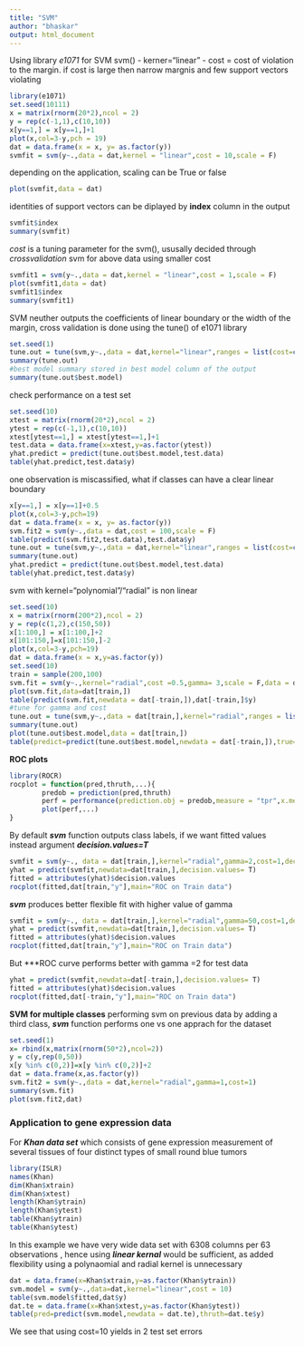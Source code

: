 ```yaml
---
title: "SVM"
author: "bhaskar"
output: html_document
---
```


Using library *e1071* for SVM
svm()
- kerner="linear"
- cost = cost of violation to the margin. if cost is large then narrow margnis and few support vectors violating
```r
library(e1071)
set.seed(10111)
x = matrix(rnorm(20*2),ncol = 2)
y = rep(c(-1,1),c(10,10))
x[y==1,] = x[y==1,]+1
plot(x,col=3-y,pch = 19)
dat = data.frame(x = x, y= as.factor(y))
svmfit = svm(y~.,data = dat,kernel = "linear",cost = 10,scale = F)
```
depending on the application, scaling can be True or false
```r
plot(svmfit,data = dat)
```
identities of support vectors can be diplayed by **index** column in the output
```r
svmfit$index
summary(svmfit)
```
*cost* is a tuning parameter for the svm(), ususally decided through *crossvalidation*
svm for above data using smaller cost
```r
svmfit1 = svm(y~.,data = dat,kernel = "linear",cost = 1,scale = F)
plot(svmfit1,data = dat)
svmfit1$index
summary(svmfit1)
```

SVM neuther outputs the coefficients of linear boundary or the width of the margin, cross validation is done using the tune() of e1071 library
```r
set.seed(1)
tune.out = tune(svm,y~.,data = dat,kernel="linear",ranges = list(cost=c(0.001,0.01,0.1,1.5,10,100)))
summary(tune.out)
#best model summary stored in best model column of the output
summary(tune.out$best.model)
```
check performance on a test set
```r
set.seed(10)
xtest = matrix(rnorm(20*2),ncol = 2)
ytest = rep(c(-1,1),c(10,10))
xtest[ytest==1,] = xtest[ytest==1,]+1
test.data = data.frame(x=xtest,y=as.factor(ytest))
yhat.predict = predict(tune.out$best.model,test.data)
table(yhat.predict,test.data$y)
```
one observation is miscassified, what if classes can have a clear linear boundary
```r
x[y==1,] = x[y==1]+0.5
plot(x,col=3-y,pch=19)
dat = data.frame(x = x, y= as.factor(y))
svm.fit2 = svm(y~.,data = dat,cost = 100,scale = F)
table(predict(svm.fit2,test.data),test.data$y)
tune.out = tune(svm,y~.,data = dat,kernel="linear",ranges = list(cost=c(0.001,0.01,0.1,1,5,10,100,1000,10000)))
summary(tune.out)
yhat.predict = predict(tune.out$best.model,test.data)
table(yhat.predict,test.data$y)
```
svm with kernel="polynomial"/"radial" is non linear
```r
set.seed(10)
x = matrix(rnorm(200*2),ncol = 2)
y = rep(c(1,2),c(150,50))
x[1:100,] = x[1:100,]+2
x[101:150,]=x[101:150,]-2
plot(x,col=3-y,pch=19)
dat = data.frame(x = x,y=as.factor(y))
set.seed(10)
train = sample(200,100)
svm.fit = svm(y~.,kernel="radial",cost =0.5,gamma= 3,scale = F,data = dat[train,])
plot(svm.fit,data=dat[train,])
table(predict(svm.fit,newdata = dat[-train,]),dat[-train,]$y)
#tune for gamma and cost
tune.out = tune(svm,y~.,data = dat[train,],kernel="radial",ranges = list(cost=c(0.01,0.1,1,10,100,1000),gamma=c(0.5,1,2,3,4)))
summary(tune.out)
plot(tune.out$best.model,data = dat[train,])
table(predict=predict(tune.out$best.model,newdata = dat[-train,]),true=dat[-train,]$y)
```
**ROC plots**

```r
library(ROCR)
rocplot = function(pred,thruth,...){
        predob = prediction(pred,thruth)
        perf = performance(prediction.obj = predob,measure = "tpr",x.measure = "fpr")
        plot(perf,...)
}
```
By default ***svm*** function outputs class labels, if we want fitted values instead argument ***decision.values=T***
```r
svmfit = svm(y~., data = dat[train,],kernel="radial",gamma=2,cost=1,decision.values=T)
yhat = predict(svmfit,newdata=dat[train,],decision.values= T)
fitted = attributes(yhat)$decision.values
rocplot(fitted,dat[train,"y"],main="ROC on Train data")
```
***svm*** produces better flexible fit with higher value of gamma
```r
svmfit = svm(y~., data = dat[train,],kernel="radial",gamma=50,cost=1,decision.values=T)
yhat = predict(svmfit,newdata=dat[train,],decision.values= T)
fitted = attributes(yhat)$decision.values
rocplot(fitted,dat[train,"y"],main="ROC on Train data")
```
But ***ROC curve performs better with gamma =2 for test data
```r
yhat = predict(svmfit,newdata=dat[-train,],decision.values= T)
fitted = attributes(yhat)$decision.values
rocplot(fitted,dat[-train,"y"],main="ROC on Train data")
```

**SVM for multiple classes**
performing svm on previous data by adding a third class, ***svm*** function performs one vs one apprach for the dataset
```r
set.seed(1)
x= rbind(x,matrix(rnorm(50*2),ncol=2))
y = c(y,rep(0,50))
x[y %in% c(0,2)]=x[y %in% c(0,2)]+2
dat = data.frame(x,as.factor(y))
svm.fit2 = svm(y~.,data = dat,kernel="radial",gamma=1,cost=1)
summary(svm.fit)
plot(svm.fit2,dat)
```

### Application to gene expression data

For ***Khan data set*** which consists of gene expression measurement of several tissues of four distinct types of small round blue tumors
```r
library(ISLR)
names(Khan)
dim(Khan$xtrain)
dim(Khan$xtest)
length(Khan$ytrain)
length(Khan$ytest)
table(Khan$ytrain)
table(Khan$ytest)
```

In this example we have very wide data set with 6308 columns per 63 observations , hence using ***linear kernal*** would be sufficient, as added flexibility using a polynaomial and radial kernel is unnecessary

```r
dat = data.frame(x=Khan$xtrain,y=as.factor(Khan$ytrain))
svm.model = svm(y~.,data=dat,kernel="linear",cost = 10)
table(svm.model$fitted,dat$y)
dat.te = data.frame(x=Khan$xtest,y=as.factor(Khan$ytest))
table(pred=predict(svm.model,newdata = dat.te),thruth=dat.te$y)
```
We see that using cost=10 yields in 2 test set errors
